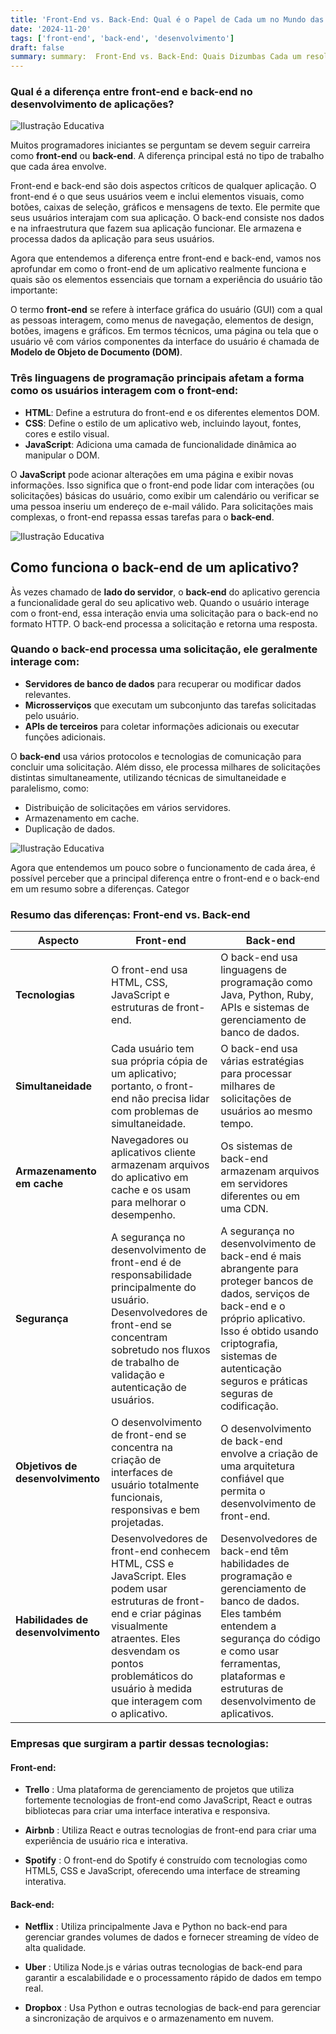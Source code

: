 ```yaml
---
title: 'Front-End vs. Back-End: Qual é o Papel de Cada um no Mundo das Aplicações Web?'
date: '2024-11-20'
tags: ['front-end', 'back-end', 'desenvolvimento']
draft: false
summary: summary:  Front-End vs. Back-End: Quais Dizumbas Cada um resolve no Mundo do desenvolvimento Web?
---
```



### Qual é a diferença entre front-end e back-end no desenvolvimento de aplicações?

![Ilustração Educativa](https://i.ibb.co/QFyNjXq/Backfront.png)

Muitos programadores iniciantes se perguntam se devem seguir carreira como **front-end** ou **back-end**. A diferença principal está no tipo de trabalho que cada área envolve.    

Front-end e back-end são dois aspectos críticos de qualquer aplicação. O front-end é o que seus usuários veem e inclui elementos visuais, como botões, caixas de seleção, gráficos e mensagens de texto. Ele permite que seus usuários interajam com sua aplicação. O back-end consiste nos dados e na infraestrutura que fazem sua aplicação funcionar. Ele armazena e processa dados da aplicação para seus usuários.

Agora que entendemos a diferença entre front-end e back-end, vamos nos aprofundar em como o front-end de um aplicativo realmente funciona e quais são os elementos essenciais que tornam a experiência do usuário tão importante:

O termo **front-end** se refere à interface gráfica do usuário (GUI) com a qual as pessoas interagem, como menus de navegação, elementos de design, botões, imagens e gráficos. Em termos técnicos, uma página ou tela que o usuário vê com vários componentes da interface do usuário é chamada de **Modelo de Objeto de Documento (DOM)**.

### Três linguagens de programação principais afetam a forma como os usuários interagem com o front-end:

- **HTML**: Define a estrutura do front-end e os diferentes elementos DOM.
- **CSS**: Define o estilo de um aplicativo web, incluindo layout, fontes, cores e estilo visual.
- **JavaScript**: Adiciona uma camada de funcionalidade dinâmica ao manipular o DOM.

O **JavaScript** pode acionar alterações em uma página e exibir novas informações. Isso significa que o front-end pode lidar com interações (ou solicitações) básicas do usuário, como exibir um calendário ou verificar se uma pessoa inseriu um endereço de e-mail válido. Para solicitações mais complexas, o front-end repassa essas tarefas para o **back-end**.

![Ilustração Educativa](https://i.ibb.co/b6HgbJC/Code.jpg)

## Como funciona o back-end de um aplicativo?
Às vezes chamado de **lado do servidor**, o **back-end** do aplicativo gerencia a funcionalidade geral do seu aplicativo web. Quando o usuário interage com o front-end, essa interação envia uma solicitação para o back-end no formato HTTP. O back-end processa a solicitação e retorna uma resposta.

### Quando o back-end processa uma solicitação, ele geralmente interage com:

- **Servidores de banco de dados** para recuperar ou modificar dados relevantes.
- **Microsserviços** que executam um subconjunto das tarefas solicitadas pelo usuário.
- **APIs de terceiros** para coletar informações adicionais ou executar funções adicionais.

O **back-end** usa vários protocolos e tecnologias de comunicação para concluir uma solicitação. Além disso, ele processa milhares de solicitações distintas simultaneamente, utilizando técnicas de simultaneidade e paralelismo, como:

- Distribuição de solicitações em vários servidores.
- Armazenamento em cache.
- Duplicação de dados.

![Ilustração Educativa](https://i.ibb.co/RzwchHT/Back-end-use.png)

Agora que entendemos um pouco sobre o funcionamento de cada área, é possível perceber que a principal diferença entre o front-end e o back-end em um resumo sobre a diferenças.
Categor

### Resumo das diferenças: **Front-end** vs. **Back-end**

| **Aspecto**              | **Front-end**                                                                                      | **Back-end**                                                                                                 |
|--------------------------|----------------------------------------------------------------------------------------------------|--------------------------------------------------------------------------------------------------------------|
| **Tecnologias**           | O front-end usa HTML, CSS, JavaScript e estruturas de front-end.                                    | O back-end usa linguagens de programação como Java, Python, Ruby, APIs e sistemas de gerenciamento de banco de dados. |
| **Simultaneidade**        | Cada usuário tem sua própria cópia de um aplicativo; portanto, o front-end não precisa lidar com problemas de simultaneidade. | O back-end usa várias estratégias para processar milhares de solicitações de usuários ao mesmo tempo.           |
| **Armazenamento em cache**| Navegadores ou aplicativos cliente armazenam arquivos do aplicativo em cache e os usam para melhorar o desempenho. | Os sistemas de back-end armazenam arquivos em servidores diferentes ou em uma CDN.                            |
| **Segurança**             | A segurança no desenvolvimento de front-end é de responsabilidade principalmente do usuário. Desenvolvedores de front-end se concentram sobretudo nos fluxos de trabalho de validação e autenticação de usuários. | A segurança no desenvolvimento de back-end é mais abrangente para proteger bancos de dados, serviços de back-end e o próprio aplicativo. Isso é obtido usando criptografia, sistemas de autenticação seguros e práticas seguras de codificação. |
| **Objetivos de desenvolvimento** | O desenvolvimento de front-end se concentra na criação de interfaces de usuário totalmente funcionais, responsivas e bem projetadas. | O desenvolvimento de back-end envolve a criação de uma arquitetura confiável que permita o desenvolvimento de front-end. |
| **Habilidades de desenvolvimento** | Desenvolvedores de front-end conhecem HTML, CSS e JavaScript. Eles podem usar estruturas de front-end e criar páginas visualmente atraentes. Eles desvendam os pontos problemáticos do usuário à medida que interagem com o aplicativo. | Desenvolvedores de back-end têm habilidades de programação e gerenciamento de banco de dados. Eles também entendem a segurança do código e como usar ferramentas, plataformas e estruturas de desenvolvimento de aplicativos. |


### Empresas que surgiram a partir dessas tecnologias:


#### **Front-end:**

- **Trello** : Uma plataforma de gerenciamento de projetos que utiliza fortemente tecnologias de front-end como JavaScript, React e outras bibliotecas para criar uma interface interativa e responsiva.

- **Airbnb** : Utiliza React e outras tecnologias de front-end para criar uma experiência de usuário rica e interativa.

- **Spotify** : O front-end do Spotify é construído com tecnologias como HTML5, CSS e JavaScript, oferecendo uma interface de streaming interativa.

#### **Back-end:**

- **Netflix** : Utiliza principalmente Java e Python no back-end para gerenciar grandes volumes de dados e fornecer streaming de vídeo de alta qualidade.

- **Uber** : Utiliza Node.js e várias outras tecnologias de back-end para garantir a escalabilidade e o processamento rápido de dados em tempo real.

- **Dropbox** : Usa Python e outras tecnologias de back-end para gerenciar a sincronização de arquivos e o armazenamento em nuvem.
